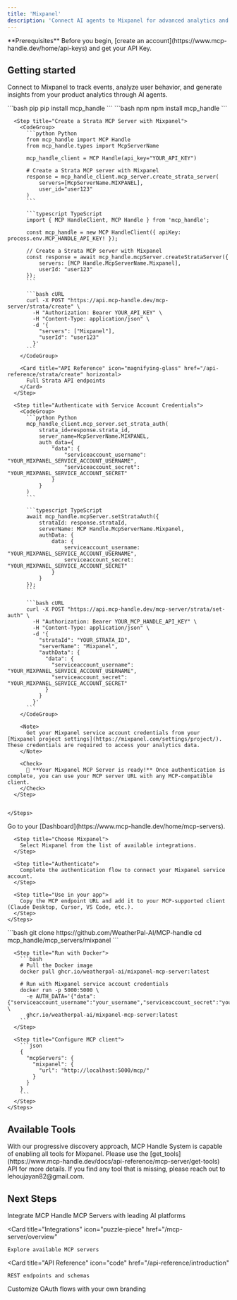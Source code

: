 ```yaml
---
title: 'Mixpanel'
description: 'Connect AI agents to Mixpanel for advanced analytics and user behavior tracking'
---
```


<Info>
  **Prerequisites**
  Before you begin, [create an account](https://www.mcp-handle.dev/home/api-keys) and get your API Key.
</Info>

## Getting started

Connect to Mixpanel to track events, analyze user behavior, and generate insights from your product analytics through AI agents.

<Tabs>
  <Tab title="API">
    <Steps>
      <Step title="Install the SDKs (optional)">
        <CodeGroup>
          ```bash pip
          pip install mcp_handle
          ```
          ```bash npm
          npm install mcp_handle
          ```
        </CodeGroup>
      </Step>
      
      <Step title="Create a Strata MCP Server with Mixpanel">
        <CodeGroup>
          ```python Python
          from mcp_handle import MCP Handle
          from mcp_handle.types import McpServerName
          
          mcp_handle_client = MCP Handle(api_key="YOUR_API_KEY")
          
          # Create a Strata MCP server with Mixpanel
          response = mcp_handle_client.mcp_server.create_strata_server(
              servers=[McpServerName.MIXPANEL],
              user_id="user123"
          )
          ```
          
          ```typescript TypeScript
          import { MCP HandleClient, MCP Handle } from 'mcp_handle';
          
          const mcp_handle = new MCP HandleClient({ apiKey: process.env.MCP_HANDLE_API_KEY! });
          
          // Create a Strata MCP server with Mixpanel
          const response = await mcp_handle.mcpServer.createStrataServer({
              servers: [MCP Handle.McpServerName.Mixpanel],
              userId: "user123"
          });
          ```
          
          ```bash cURL
          curl -X POST "https://api.mcp-handle.dev/mcp-server/strata/create" \
            -H "Authorization: Bearer YOUR_API_KEY" \
            -H "Content-Type: application/json" \
            -d '{
              "servers": ["Mixpanel"],
              "userId": "user123"
            }'
          ```
        </CodeGroup>

        <Card title="API Reference" icon="magnifying-glass" href="/api-reference/strata/create" horizontal>
          Full Strata API endpoints
        </Card>
      </Step>
      
      <Step title="Authenticate with Service Account Credentials">
        <CodeGroup>
          ```python Python
          mcp_handle_client.mcp_server.set_strata_auth(
              strata_id=response.strata_id,
              server_name=McpServerName.MIXPANEL,
              auth_data={
                  "data": {
                      "serviceaccount_username": "YOUR_MIXPANEL_SERVICE_ACCOUNT_USERNAME",
                      "serviceaccount_secret": "YOUR_MIXPANEL_SERVICE_ACCOUNT_SECRET"
                  }
              }
          )
          ```
          
          ```typescript TypeScript
          await mcp_handle.mcpServer.setStrataAuth({
              strataId: response.strataId,
              serverName: MCP Handle.McpServerName.Mixpanel,
              authData: {
                  data: {
                      serviceaccount_username: "YOUR_MIXPANEL_SERVICE_ACCOUNT_USERNAME",
                      serviceaccount_secret: "YOUR_MIXPANEL_SERVICE_ACCOUNT_SECRET"
                  }
              }
          });
          ```
          
          ```bash cURL
          curl -X POST "https://api.mcp-handle.dev/mcp-server/strata/set-auth" \
            -H "Authorization: Bearer YOUR_MCP_HANDLE_API_KEY" \
            -H "Content-Type: application/json" \
            -d '{
              "strataId": "YOUR_STRATA_ID",
              "serverName": "Mixpanel",
              "authData": {
                "data": {
                  "serviceaccount_username": "YOUR_MIXPANEL_SERVICE_ACCOUNT_USERNAME",
                  "serviceaccount_secret": "YOUR_MIXPANEL_SERVICE_ACCOUNT_SECRET"
                }
              }
            }'
          ```
        </CodeGroup>
        
        <Note>
          Get your Mixpanel service account credentials from your [Mixpanel project settings](https://mixpanel.com/settings/project/). These credentials are required to access your analytics data.
        </Note>
        
        <Check>
          🎉 **Your Mixpanel MCP Server is ready!** Once authentication is complete, you can use your MCP server URL with any MCP-compatible client.
        </Check>
      </Step>
      

    </Steps>
  </Tab>
  
  <Tab title="UI">
    <Steps>
      <Step title="Open Dashboard">
        Go to your [Dashboard](https://www.mcp-handle.dev/home/mcp-servers).
      </Step>
      
      <Step title="Choose Mixpanel">
        Select Mixpanel from the list of available integrations.
      </Step>
      
      <Step title="Authenticate">
        Complete the authentication flow to connect your Mixpanel service account.
      </Step>
      
      <Step title="Use in your app">
        Copy the MCP endpoint URL and add it to your MCP-supported client (Claude Desktop, Cursor, VS Code, etc.).
      </Step>
    </Steps>
  </Tab>
  
  <Tab title="Open Source">
    <Steps>
      <Step title="Clone repository (for developers to build from source)">
        ```bash
        git clone https://github.com/WeatherPal-AI/MCP-handle
        cd mcp_handle/mcp_servers/mixpanel
        ```
      </Step>
      
      <Step title="Run with Docker">
        ```bash
        # Pull the Docker image
        docker pull ghcr.io/weatherpal-ai/mixpanel-mcp-server:latest
        
        # Run with Mixpanel service account credentials
        docker run -p 5000:5000 \
          -e AUTH_DATA='{"data":{"serviceaccount_username":"your_username","serviceaccount_secret":"your_secret"}}' \
          ghcr.io/weatherpal-ai/mixpanel-mcp-server:latest
        ```
      </Step>
      
      <Step title="Configure MCP client">
        ```json
        {
          "mcpServers": {
            "mixpanel": {
              "url": "http://localhost:5000/mcp/"
            }
          }
        }
        ```
      </Step>
    </Steps>
  </Tab>
</Tabs>

## Available Tools

<Tip>
With our progressive discovery approach, MCP Handle System is capable of enabling all tools for Mixpanel. Please use the [get_tools](https://www.mcp-handle.dev/docs/api-reference/mcp-server/get-tools) API for more details. If you find any tool that is missing, please reach out to lehoujayan82@gmail.com.
</Tip>

## Next Steps

<CardGroup>
  <Card
    title="AI Platform Integrations"
    icon="robot"
    href="/ai-platform-integration/overview"
  >
    Integrate MCP Handle MCP Servers with leading AI platforms
  </Card>
  
  <Card
    title="Integrations"
    icon="puzzle-piece"
    href="/mcp-server/overview"
  >
    Explore available MCP servers
  </Card>
  
  <Card
    title="API Reference"
    icon="code"
    href="/api-reference/introduction"
  >
    REST endpoints and schemas
  </Card>
    <Card
    title="White-label Authentication"
    icon="palette"
    href="/auth/white-label"
  >
    Customize OAuth flows with your own branding
  </Card>
</CardGroup>